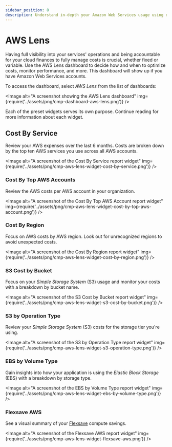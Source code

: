 ```yaml
---
sidebar_position: 8
description: Understand in-depth your Amazon Web Services usage using dedicated AWS Lens dashboard
---
```


# AWS Lens

Having full visibility into your services' operations and being accountable for your cloud finances to fully manage costs is crucial, whether fixed or variable. Use the AWS Lens dashboard to decide how and when to optimize costs, monitor performance, and more. This dashboard will show up if you have Amazon Web Services accounts.

To access the dashboard, select _AWS Lens_ from the list of dashboards:


<Image
  alt="A screenshot showing the AWS Lens dashboard"
  img={require('../assets/png/cmp-dashboard-aws-lens.png')}
/>

Each of the preset widgets serves its own purpose. Continue reading for more information about each widget.

## Cost By Service

Review your AWS expenses over the last 6 months. Costs are broken down by the top ten AWS services you use across all AWS accounts.

<Image
  alt="A screenshot of the Cost By Service report widget"
  img={require('../assets/png/cmp-aws-lens-widget-cost-by-service.png')}
/>

### Cost By Top AWS Accounts

Review the AWS costs per AWS account in your organization.

<Image
  alt="A screenshot of the Cost By Top AWS Account report widget"
  img={require('../assets/png/cmp-aws-lens-widget-cost-by-top-aws-account.png')}
/>

### Cost By Region

Focus on AWS costs by AWS region. Look out for unrecognized regions to avoid unexpected costs.

<Image
  alt="A screenshot of the Cost By Region report widget"
  img={require('../assets/png/cmp-aws-lens-widget-cost-by-region.png')}
/>

### S3 Cost by Bucket

Focus on your _Simple Storage System_ (S3) usage and monitor your costs with a breakdown by bucket name.

<Image
  alt="A screenshot of the S3 Cost by Bucket report widget"
  img={require('../assets/png/cmp-aws-lens-widget-s3-cost-by-bucket.png')}
/>

### S3 by Operation Type

Review your _Simple Storage System_ (S3) costs for the storage tier you're using.

<Image
  alt="A screenshot of the S3 by Operation Type report widget"
  img={require('../assets/png/cmp-aws-lens-widget-s3-operation-type.png')}
/>

### EBS by Volume Type

Gain insights into how your application is using the _Elastic Block Storage_ (EBS) with a breakdown by storage type.

<Image
  alt="A screenshot of the EBS by Volume Type report widget"
  img={require('../assets/png/cmp-aws-lens-widget-ebs-by-volume-type.png')}
/>

### Flexsave AWS

See a visual summary of your [Flexsave](../flexsave/overview.mdx) compute savings.

<Image
  alt="A screenshot of the Flexsave AWS report widget"
  img={require('../assets/png/cmp-aws-lens-widget-flexsave-aws.png')}
/>
